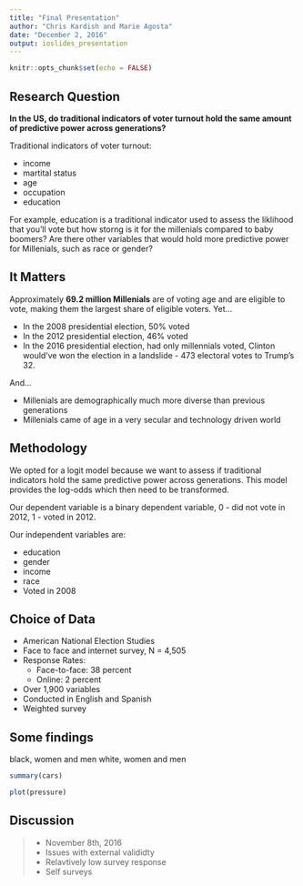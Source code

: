 ```yaml
---
title: "Final Presentation"
author: "Chris Kardish and Marie Agosta"
date: "December 2, 2016"
output: ioslides_presentation
---
```


```r
knitr::opts_chunk$set(echo = FALSE)
```

## Research Question 

 **In the US, do traditional indicators of voter turnout hold the same amount of predictive power across generations?** 

Traditional indicators of voter turnout: 

- income 
- martital status 
- age
- occupation
- education 

For example, education is a traditional indicator used to assess the liklihood that you'll vote but how storng is it for the millenials compared to baby boomers? Are there other variables that would hold more predictive power for Millenials, such as race or gender? 

## It Matters

Approximately **69.2 million Millenials** are of voting age and are eligible to vote, making them the largest share of eligible voters. Yet...

- In the 2008 presidential election, 50% voted 
- In the 2012 presidential election, 46% voted 
- In the 2016 presidential election, had only millennials voted, Clinton would've won the election in a landslide - 473 electoral votes to Trump's 32.

And... 

- Millenials are demographically much more diverse than previous generations  
- Millenials came of age in a very secular and technology driven world 

## Methodology 

We opted for a logit model because we want to assess if traditional indicators hold the same predictive power across generations. This model provides the log-odds which then need to be transformed. 

Our dependent variable is a binary dependent variable, 0 - did not vote in 2012, 1 - voted in 2012. 

Our independent variables are: 

- education
- gender
- income
- race
- Voted in 2008 

## Choice of Data 

- American National Election Studies 
- Face to face and internet survey, N = 4,505
- Response Rates: 
    + Face-to-face: 38 percent
    + Online: 2 percent
- Over 1,900 variables
- Conducted in English and Spanish 
- Weighted survey 

## Some findings 

black, women and men
white, women and men 

```r
summary(cars)
```

```r
plot(pressure)
```

## Discussion 

>- November 8th, 2016 
>- Issues with external valididty
>- Relavtively low survey response 
>- Self surveys 


